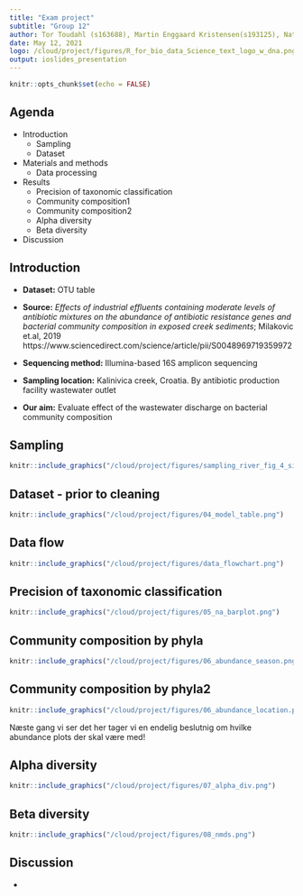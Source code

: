 ```yaml
---
title: "Exam project"
subtitle: "Group 12"
author: Tor Toudahl (s163688), Martin Enggaard Kristensen(s193125), Natasia Thornval(s143493)
date: May 12, 2021
logo: /cloud/project/figures/R_for_bio_data_Science_text_logo_w_dna.png
output: ioslides_presentation
---
```


```r
knitr::opts_chunk$set(echo = FALSE)
```


## Agenda

* Introduction
  + Sampling
  + Dataset
* Materials and methods
  + Data processing
* Results
  + Precision of taxonomic classification
  + Community composition1
  + Community composition2
  + Alpha diversity
  + Beta diversity
* Discussion

## Introduction

- **Dataset:** OTU table

- **Source:** *Effects of industrial effluents containing moderate levels of antibiotic mixtures on the abundance of antibiotic resistance genes and bacterial community composition in exposed creek sediments*; Milakovic et.al, 2019 https://www.sciencedirect.com/science/article/pii/S0048969719359972 

- **Sequencing method:** Illumina-based 16S amplicon sequencing

- **Sampling location:** Kalinivica creek, Croatia. By antibiotic production facility wastewater outlet

- **Our aim:** Evaluate effect of the wastewater discharge on bacterial community composition

## Sampling
```r
knitr::include_graphics("/cloud/project/figures/sampling_river_fig_4_sites.PNG")
```

## Dataset - prior to cleaning
```r
knitr::include_graphics("/cloud/project/figures/04_model_table.png")
```

## Data flow
```r
knitr::include_graphics("/cloud/project/figures/data_flowchart.png")
```

## Precision of taxonomic classification
```r
knitr::include_graphics("/cloud/project/figures/05_na_barplot.png")
```

## Community composition by phyla
```r
knitr::include_graphics("/cloud/project/figures/06_abundance_season.png")
```

## Community composition by phyla2
```r
knitr::include_graphics("/cloud/project/figures/06_abundance_location.png")
```
Næste gang vi ser det her tager vi en endelig beslutnig om hvilke abundance plots der skal være med!

## Alpha diversity
```r
knitr::include_graphics("/cloud/project/figures/07_alpha_div.png")
```


## Beta diversity
```r
knitr::include_graphics("/cloud/project/figures/08_nmds.png")
```


## Discussion

* 